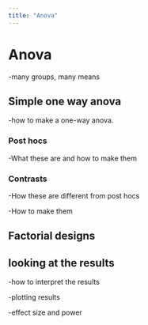 ```yaml
---
title: "Anova"
---
```


# Anova

-many groups, many means

## Simple one way anova

-how to make a one-way anova.

### Post hocs

-What these are and how to make them

### Contrasts

-How these are different from post hocs

-How to make them

## Factorial designs

## looking at the results

-how to interpret the results

-plotting results

-effect size and power

